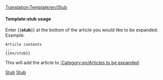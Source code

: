<noinclude>[[Translation:Template/en/Stub]]</noinclude><noinclude></noinclude>{{en/ambox| type  = notice
| image = StubIcon.png
| text  = <strong>Stub</strong><br>This article is a stub. Please, if you can, [{{fullurl:{{NAMESPACE}}:{{PAGENAME}}|action=edit}} expand it].
}}<includeonly>{{{1|[[Category:en/Articles to be expanded]]}}}</includeonly><noinclude>

====Template:stub usage====
Enter <nowiki>{{</nowiki>'''stub'''<nowiki>}}</nowiki> at the bottom of the article you would like to be expanded. Example:
<pre>
Article contents
...
{{en/stub}}
</pre>
This will add the article to [[:Category:en/Articles to be expanded]].

[[Category:en/Templates|Stub]][[Category:en/Message boxes|Stub]]</noinclude>